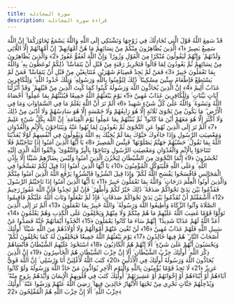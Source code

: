 ```yaml
---
title: سورة المجادلة
description: قراءة سورة المجادلة
---
```


قَدْ سَمِعَ اللَّهُ قَوْلَ الَّتِي تُجَادِلُكَ فِي زَوْجِهَا وَتَشْتَكِي إِلَى اللَّهِ وَاللَّهُ يَسْمَعُ تَحَاوُرَكُمَا ۚ إِنَّ اللَّهَ سَمِيعٌ بَصِيرٌ ﴿1﴾ الَّذِينَ يُظَاهِرُونَ مِنْكُمْ مِنْ نِسَائِهِمْ مَا هُنَّ أُمَّهَاتِهِمْ ۖ إِنْ أُمَّهَاتُهُمْ إِلَّا اللَّائِي وَلَدْنَهُمْ ۚ وَإِنَّهُمْ لَيَقُولُونَ مُنْكَرًا مِنَ الْقَوْلِ وَزُورًا ۚ وَإِنَّ اللَّهَ لَعَفُوٌّ غَفُورٌ ﴿2﴾ وَالَّذِينَ يُظَاهِرُونَ مِنْ نِسَائِهِمْ ثُمَّ يَعُودُونَ لِمَا قَالُوا فَتَحْرِيرُ رَقَبَةٍ مِنْ قَبْلِ أَنْ يَتَمَاسَّا ۚ ذَٰلِكُمْ تُوعَظُونَ بِهِ ۚ وَاللَّهُ بِمَا تَعْمَلُونَ خَبِيرٌ ﴿3﴾ فَمَنْ لَمْ يَجِدْ فَصِيَامُ شَهْرَيْنِ مُتَتَابِعَيْنِ مِنْ قَبْلِ أَنْ يَتَمَاسَّا ۖ فَمَنْ لَمْ يَسْتَطِعْ فَإِطْعَامُ سِتِّينَ مِسْكِينًا ۚ ذَٰلِكَ لِتُؤْمِنُوا بِاللَّهِ وَرَسُولِهِ ۚ وَتِلْكَ حُدُودُ اللَّهِ ۗ وَلِلْكَافِرِينَ عَذَابٌ أَلِيمٌ ﴿4﴾ إِنَّ الَّذِينَ يُحَادُّونَ اللَّهَ وَرَسُولَهُ كُبِتُوا كَمَا كُبِتَ الَّذِينَ مِنْ قَبْلِهِمْ ۚ وَقَدْ أَنْزَلْنَا آيَاتٍ بَيِّنَاتٍ ۚ وَلِلْكَافِرِينَ عَذَابٌ مُهِينٌ ﴿5﴾ يَوْمَ يَبْعَثُهُمُ اللَّهُ جَمِيعًا فَيُنَبِّئُهُمْ بِمَا عَمِلُوا ۚ أَحْصَاهُ اللَّهُ وَنَسُوهُ ۚ وَاللَّهُ عَلَىٰ كُلِّ شَيْءٍ شَهِيدٌ ﴿6﴾ أَلَمْ تَرَ أَنَّ اللَّهَ يَعْلَمُ مَا فِي السَّمَاوَاتِ وَمَا فِي الْأَرْضِ ۖ مَا يَكُونُ مِنْ نَجْوَىٰ ثَلَاثَةٍ إِلَّا هُوَ رَابِعُهُمْ وَلَا خَمْسَةٍ إِلَّا هُوَ سَادِسُهُمْ وَلَا أَدْنَىٰ مِنْ ذَٰلِكَ وَلَا أَكْثَرَ إِلَّا هُوَ مَعَهُمْ أَيْنَ مَا كَانُوا ۖ ثُمَّ يُنَبِّئُهُمْ بِمَا عَمِلُوا يَوْمَ الْقِيَامَةِ ۚ إِنَّ اللَّهَ بِكُلِّ شَيْءٍ عَلِيمٌ ﴿7﴾ أَلَمْ تَرَ إِلَى الَّذِينَ نُهُوا عَنِ النَّجْوَىٰ ثُمَّ يَعُودُونَ لِمَا نُهُوا عَنْهُ وَيَتَنَاجَوْنَ بِالْإِثْمِ وَالْعُدْوَانِ وَمَعْصِيَتِ الرَّسُولِ وَإِذَا جَاءُوكَ حَيَّوْكَ بِمَا لَمْ يُحَيِّكَ بِهِ اللَّهُ وَيَقُولُونَ فِي أَنْفُسِهِمْ لَوْلَا يُعَذِّبُنَا اللَّهُ بِمَا نَقُولُ ۚ حَسْبُهُمْ جَهَنَّمُ يَصْلَوْنَهَا ۖ فَبِئْسَ الْمَصِيرُ ﴿8﴾ يَا أَيُّهَا الَّذِينَ آمَنُوا إِذَا تَنَاجَيْتُمْ فَلَا تَتَنَاجَوْا بِالْإِثْمِ وَالْعُدْوَانِ وَمَعْصِيَتِ الرَّسُولِ وَتَنَاجَوْا بِالْبِرِّ وَالتَّقْوَىٰ ۖ وَاتَّقُوا اللَّهَ الَّذِي إِلَيْهِ تُحْشَرُونَ ﴿9﴾ إِنَّمَا النَّجْوَىٰ مِنَ الشَّيْطَانِ لِيَحْزُنَ الَّذِينَ آمَنُوا وَلَيْسَ بِضَارِّهِمْ شَيْئًا إِلَّا بِإِذْنِ اللَّهِ ۚ وَعَلَى اللَّهِ فَلْيَتَوَكَّلِ الْمُؤْمِنُونَ ﴿10﴾ يَا أَيُّهَا الَّذِينَ آمَنُوا إِذَا قِيلَ لَكُمْ تَفَسَّحُوا فِي الْمَجَالِسِ فَافْسَحُوا يَفْسَحِ اللَّهُ لَكُمْ ۖ وَإِذَا قِيلَ انْشُزُوا فَانْشُزُوا يَرْفَعِ اللَّهُ الَّذِينَ آمَنُوا مِنْكُمْ وَالَّذِينَ أُوتُوا الْعِلْمَ دَرَجَاتٍ ۚ وَاللَّهُ بِمَا تَعْمَلُونَ خَبِيرٌ ﴿11﴾ يَا أَيُّهَا الَّذِينَ آمَنُوا إِذَا نَاجَيْتُمُ الرَّسُولَ فَقَدِّمُوا بَيْنَ يَدَيْ نَجْوَاكُمْ صَدَقَةً ۚ ذَٰلِكَ خَيْرٌ لَكُمْ وَأَطْهَرُ ۚ فَإِنْ لَمْ تَجِدُوا فَإِنَّ اللَّهَ غَفُورٌ رَحِيمٌ ﴿12﴾ أَأَشْفَقْتُمْ أَنْ تُقَدِّمُوا بَيْنَ يَدَيْ نَجْوَاكُمْ صَدَقَاتٍ ۚ فَإِذْ لَمْ تَفْعَلُوا وَتَابَ اللَّهُ عَلَيْكُمْ فَأَقِيمُوا الصَّلَاةَ وَآتُوا الزَّكَاةَ وَأَطِيعُوا اللَّهَ وَرَسُولَهُ ۚ وَاللَّهُ خَبِيرٌ بِمَا تَعْمَلُونَ ﴿13﴾ أَلَمْ تَرَ إِلَى الَّذِينَ تَوَلَّوْا قَوْمًا غَضِبَ اللَّهُ عَلَيْهِمْ مَا هُمْ مِنْكُمْ وَلَا مِنْهُمْ وَيَحْلِفُونَ عَلَى الْكَذِبِ وَهُمْ يَعْلَمُونَ ﴿14﴾ أَعَدَّ اللَّهُ لَهُمْ عَذَابًا شَدِيدًا ۖ إِنَّهُمْ سَاءَ مَا كَانُوا يَعْمَلُونَ ﴿15﴾ اتَّخَذُوا أَيْمَانَهُمْ جُنَّةً فَصَدُّوا عَنْ سَبِيلِ اللَّهِ فَلَهُمْ عَذَابٌ مُهِينٌ ﴿16﴾ لَنْ تُغْنِيَ عَنْهُمْ أَمْوَالُهُمْ وَلَا أَوْلَادُهُمْ مِنَ اللَّهِ شَيْئًا ۚ أُولَٰئِكَ أَصْحَابُ النَّارِ ۖ هُمْ فِيهَا خَالِدُونَ ﴿17﴾ يَوْمَ يَبْعَثُهُمُ اللَّهُ جَمِيعًا فَيَحْلِفُونَ لَهُ كَمَا يَحْلِفُونَ لَكُمْ ۖ وَيَحْسَبُونَ أَنَّهُمْ عَلَىٰ شَيْءٍ ۚ أَلَا إِنَّهُمْ هُمُ الْكَاذِبُونَ ﴿18﴾ اسْتَحْوَذَ عَلَيْهِمُ الشَّيْطَانُ فَأَنْسَاهُمْ ذِكْرَ اللَّهِ ۚ أُولَٰئِكَ حِزْبُ الشَّيْطَانِ ۚ أَلَا إِنَّ حِزْبَ الشَّيْطَانِ هُمُ الْخَاسِرُونَ ﴿19﴾ إِنَّ الَّذِينَ يُحَادُّونَ اللَّهَ وَرَسُولَهُ أُولَٰئِكَ فِي الْأَذَلِّينَ ﴿20﴾ كَتَبَ اللَّهُ لَأَغْلِبَنَّ أَنَا وَرُسُلِي ۚ إِنَّ اللَّهَ قَوِيٌّ عَزِيزٌ ﴿21﴾ لَا تَجِدُ قَوْمًا يُؤْمِنُونَ بِاللَّهِ وَالْيَوْمِ الْآخِرِ يُوَادُّونَ مَنْ حَادَّ اللَّهَ وَرَسُولَهُ وَلَوْ كَانُوا آبَاءَهُمْ أَوْ أَبْنَاءَهُمْ أَوْ إِخْوَانَهُمْ أَوْ عَشِيرَتَهُمْ ۚ أُولَٰئِكَ كَتَبَ فِي قُلُوبِهِمُ الْإِيمَانَ وَأَيَّدَهُمْ بِرُوحٍ مِنْهُ ۖ وَيُدْخِلُهُمْ جَنَّاتٍ تَجْرِي مِنْ تَحْتِهَا الْأَنْهَارُ خَالِدِينَ فِيهَا ۚ رَضِيَ اللَّهُ عَنْهُمْ وَرَضُوا عَنْهُ ۚ أُولَٰئِكَ حِزْبُ اللَّهِ ۚ أَلَا إِنَّ حِزْبَ اللَّهِ هُمُ الْمُفْلِحُونَ ﴿22﴾
